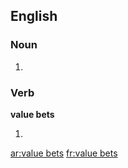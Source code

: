 ==English==

===Noun===
{{head|en}}

# {{plural of|value bet}}

===Verb===
'''value bets'''

# {{en-third-person singular of|value bet}}

[[ar:value bets]]
[[fr:value bets]]